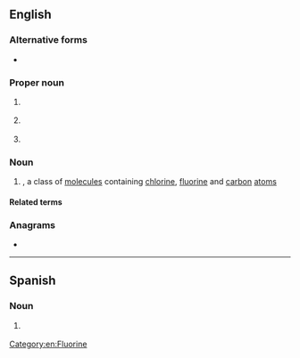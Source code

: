 ==English==
{{wikipedia}}

===Alternative forms===
* {{sense|chlorofluorocarbon}} {{alter|en|CFK||rare}}

===Proper noun===
{{en-proper noun}}

# {{lb|en|soccer}} {{initialism of|en|{{w|Chelsea Football Club}}}}
# {{lb|en|US}} {{init of|en|{{w|Combined Federal Campaign}}}}
# {{lb|en|business}} {{init of|en|{{w|Controlled Foreign Corporation}}}}

===Noun===
{{en-noun}}

# {{lb|en|organic chemistry}} {{initialism of|en|chlorofluorocarbon|nodot=1}}, a class of [[molecule]]s containing [[chlorine]], [[fluorine]] and [[carbon]] [[atom]]s [[Category:en:Fluorine]]

====Related terms====
{{sense|chlorofluorocarbon}}
{{col3|en
|HC
|HFC
|HCFC
|fluorocarbon
|halocarbon
|chlorocarbon
}}

===Anagrams===
* {{anagrams|en|a=ccf|CCF|Ccf|FCC|ccf|fcc}}

----

==Spanish==

===Noun===
{{es-noun|m|CFC}}

# {{lb|es|organic chemistry}} {{initialism of|es|clorofluorocarbono}}